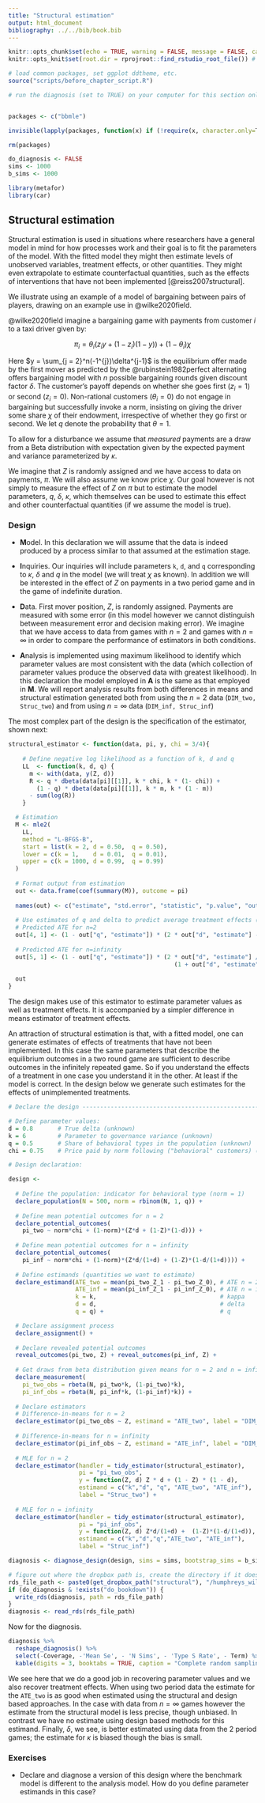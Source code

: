 ```yaml
---
title: "Structural estimation"
output: html_document
bibliography: ../../bib/book.bib 
---
```


<!-- note do_bookdown is set in index.rmd, so we know if you're running just this .Rmd or compiling the book-->
```r
knitr::opts_chunk$set(echo = TRUE, warning = FALSE, message = FALSE, cache = FALSE)
knitr::opts_knit$set(root.dir = rprojroot::find_rstudio_root_file()) # files are all relative to RStudio project home
```

```r
# load common packages, set ggplot ddtheme, etc.
source("scripts/before_chapter_script.R")
```

<!-- start post here, do not edit above -->

<!-- make sure to rename the section title below -->

```r
# run the diagnosis (set to TRUE) on your computer for this section only before pushing to Github. no diagnosis will ever take place on github.


packages <- c("bbmle")

invisible(lapply(packages, function(x) if (!require(x, character.only=T)){install.packages(x);library(x, character.only = T)}))

rm(packages)

do_diagnosis <- FALSE
sims <- 1000
b_sims <- 1000
```

```r
library(metafor)
library(car)
```

## Structural estimation

Structural estimation is used in situations where researchers have a general model in mind for how processes work and their goal is to fit the parameters of the model. With the fitted model they might then estimate levels of unobserved variables, treatment effects, or other quantities. They might even extrapolate to estimate counterfactual quantities, such as the effects of interventions that have not been implemented [@reiss2007structural]. 

We illustrate using an example of a model of bargaining between pairs of players, drawing on an example use in  @wilke2020field. 

@wilke2020field imagine a bargaining game with payments from customer $i$ to a taxi driver given by:

$$\pi_i =  \theta_i(z_iy + (1-z_i)(1-y)) + (1-\theta_i)\chi$$

Here  $y = \sum_{j = 2}^n(-1^{j})\delta^{j-1}$ is the equilibrium offer made by the first mover as predicted by the @rubinstein1982perfect alternating offers bargaining model with $n$ possible bargaining rounds given discount factor  $\delta$. The  customer's payoff  depends on whether she goes first ($z_i = 1$) or second ($z_i = 0$). Non-rational customers ($\theta_i = 0$) do not engage in bargaining but successfully invoke a norm, insisting on giving the driver some share $\chi$ of their endowment, irrespective of whether they go first or second. We let $q$ denote the probability that $\theta = 1$.

To allow for a disturbance we assume that *measured* payments are a draw from a Beta distribution with expectation given by the expected payment and variance parameterized by $\kappa$. 

We imagine that $Z$ is randomly assigned and we have access to data on payments, $\pi$. We will also assume we know price $\chi$. Our goal however is not simply to measure the effect of $Z$ on $\pi$ but to estimate the model parameters, $q$,  $\delta$, $\kappa$, which themselves can be used to estimate this effect and other counterfactual quantities (if we assume the model is true).

### Design

-  **M**odel. In this declaration we will assume that the data is indeed produced by a process similar to that assumed at the estimation stage. 

- **I**nquiries. Our inquiries will include parameters `k`, `d`, and `q` corresponding to $\kappa$, $\delta$ and $q$ in the model (we will treat $\chi$ as known). In addition we will be interested in the effect of $Z$ on payments in a two period game and in the game of indefinite duration.   

- **D**ata. First mover position, $Z$, is randomly assigned. Payments are measured with some error (in this model however we cannot distinguish between measurement error and decision making error). We imagine that we have access to data from games with $n=2$ and games with $n=\infty$ in order to compare the performance of estimators in both conditions.

- **A**nalysis is implemented using maximum likelihood to identify which parameter values are most consistent with the data (which collection of parameter values produce the observed data with greatest likelihood). In this declaration the model employed in **A** is the same as that employed in **M**. We will report analysis results from both differences in means and structural estimation generated both from using the $n=2$ data (`DIM_two, Struc_two`) and from using $n=\infty$ data (`DIM_inf, Struc_inf`) 

The most complex part of the design is the specification of the estimator, shown next:

```r

structural_estimator <- function(data, pi, y, chi = 3/4){
    
    # Define negative log likelihood as a function of k, d and q
    LL  <- function(k, d, q) {
      m <- with(data, y(Z, d))
      R <- q * dbeta(data[pi][[1]], k * chi, k * (1- chi)) +
        (1 - q) * dbeta(data[pi][[1]], k * m, k * (1 - m))
      - sum(log(R))
    }

  # Estimation
  M <- mle2(
    LL,
    method = "L-BFGS-B",
    start = list(k = 2, d = 0.50,  q = 0.50),
    lower = c(k = 1,    d = 0.01,  q = 0.01),
    upper = c(k = 1000, d = 0.99,  q = 0.99)
  )
  
  # Format output from estimation
  out <- data.frame(coef(summary(M)), outcome = pi)
  
  names(out) <- c("estimate", "std.error", "statistic", "p.value", "outcome")
  
  # Use estimates of q and delta to predict average treatment effects (ATEs)
  # Predicted ATE for n=2
  out[4, 1] <- (1 - out["q", "estimate"]) * (2 * out["d", "estimate"] - 1)
  
  # Predicted ATE for n=infinity
  out[5, 1] <- (1 - out["q", "estimate"]) * (2 * out["d", "estimate"] /
                                               (1 + out["d", "estimate"]) - 1)
  
  out
}
```

The design makes use of this estimator to estimate parameter values as well as treatment effects. It is accompanied by a simpler difference in means estimator of treatment effects.

An attraction of structural estimation is that, with a fitted model, one can generate estimates of effects of treatments that have not been implemented. In this case the 
same parameters that describe the equilibrium outcomes in a two round game are sufficient to describe outcomes in the infinitely repeated game. So if you understand the effects of a treatment in one case you understand it in the other. At least if the model is correct.  In the design below we generate such estimates for the effects of unimplemented treatments. 


```r
# Declare the design ----------------------------------------------------------

# Define parameter values:
d = 0.8       # True delta (unknown)
k = 6         # Parameter to governance variance (unknown)
q = 0.5       # Share of behavioral types in the population (unknown)
chi = 0.75    # Price paid by norm following ("behavioral" customers) (known)

# Design declaration:

design <- 
  
  # Define the population: indicator for behavioral type (norm = 1)
  declare_population(N = 500, norm = rbinom(N, 1, q)) +
  
  # Define mean potential outcomes for n = 2 
  declare_potential_outcomes(
    pi_two ~ norm*chi + (1-norm)*(Z*d + (1-Z)*(1-d))) +
  
  # Define mean potential outcomes for n = infinity
  declare_potential_outcomes(
    pi_inf ~ norm*chi + (1-norm)*(Z*d/(1+d) + (1-Z)*(1-d/(1+d)))) +
  
  # Define estimands (quantities we want to estimate)
  declare_estimand(ATE_two = mean(pi_two_Z_1 - pi_two_Z_0), # ATE n = 2
                   ATE_inf = mean(pi_inf_Z_1 - pi_inf_Z_0), # ATE n = infinity
                   k = k,                                   # kappa
                   d = d,                                   # delta
                   q = q) +                                 # q

  # Declare assignment process 
  declare_assignment() +
  
  # Declare revealed potential outcomes
  reveal_outcomes(pi_two, Z) + reveal_outcomes(pi_inf, Z) +
  
  # Get draws from beta distribution given means for n = 2 and n = infinity
  declare_measurement(
    pi_two_obs = rbeta(N, pi_two*k, (1-pi_two)*k),      
    pi_inf_obs = rbeta(N, pi_inf*k, (1-pi_inf)*k)) +
  
  # Declare estimators
  # Difference-in-means for n = 2
  declare_estimator(pi_two_obs ~ Z, estimand = "ATE_two", label = "DIM_two") +
  
  # Difference-in-means for n = infinity
  declare_estimator(pi_inf_obs ~ Z, estimand = "ATE_inf", label = "DIM_inf") +
  
  # MLE for n = 2
  declare_estimator(handler = tidy_estimator(structural_estimator), 
                    pi = "pi_two_obs", 
                    y = function(Z, d) Z * d + (1 - Z) * (1 - d), 
                    estimand = c("k","d", "q", "ATE_two", "ATE_inf"), 
                    label = "Struc_two") +
  
  # MLE for n = infinity
  declare_estimator(handler = tidy_estimator(structural_estimator),
                    pi = "pi_inf_obs", 
                    y = function(Z, d) Z*d/(1+d) +  (1-Z)*(1-d/(1+d)),
                    estimand = c("k","d","q","ATE_two", "ATE_inf"), 
                    label = "Struc_inf") 
```


```r
diagnosis <- diagnose_design(design, sims = sims, bootstrap_sims = b_sims) 
```


```r
# figure out where the dropbox path is, create the directory if it doesn't exist, and name the RDS file
rds_file_path <- paste0(get_dropbox_path("structural"), "/humphreys_wilke.RDS")
if (do_diagnosis & !exists("do_bookdown")) {
  write_rds(diagnosis, path = rds_file_path)
}
diagnosis <- read_rds(rds_file_path)
```

Now for the diagnosis. 
```r
diagnosis %>%
  reshape_diagnosis() %>%
  select(-Coverage, -'Mean Se', - 'N Sims', - 'Type S Rate', - Term) %>%
  kable(digits = 3, booktabs = TRUE, caption = "Complete random sampling design diagnosis")
```

We see here that we do a good job in recovering parameter values and we also recover treatment effects. When using two period data the estimate for the `ATE_two` is as good when estimated using the structural and design based approaches. In the case with data from $n=\infty$ games however the estimate from the structural model is less precise, though unbiased. In contrast we have no estimate using design based methods for this estimand. Finally, $\delta$, we see, is better estimated using data from the 2 period games; the estimate for $\kappa$ is biased though the bias is small.


### Exercises

- Declare and diagnose a version of this design where the benchmark model is different to the analysis model. How do you define parameter estimands in this case?
